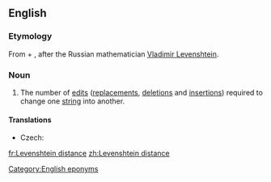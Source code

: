 ==English==

===Etymology===
From {{term|Levenshtein|lang=en}} + {{term|distance|lang=en}}, after the Russian mathematician [[w:Vladimir Levenshtein|Vladimir Levenshtein]].

===Noun===
{{wikipedia}}
{{en-noun|sg=[[Levenshtein]] [[distance]]}}

# {{computer science}} The number of [[edit]]s ([[replacements]], [[deletions]] and [[insertions]]) required to change one [[string]] into another.

====Translations====
{{trans-top|(computer science) the number of edits required to change one string into another}}
* Czech: {{t-|cs|Levenshteinova vzdálenost|f}}
{{trans-mid}}
{{trans-bottom}}

[[Category:English eponyms]]

[[fr:Levenshtein distance]]
[[zh:Levenshtein distance]]